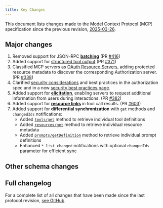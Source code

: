 ```yaml
---
title: Key Changes
---
```


<div id="enable-section-numbers" />

This document lists changes made to the Model Context Protocol (MCP) specification since
the previous revision, [2025-03-26](/specification/2025-03-26).

## Major changes

1. Removed support for JSON-RPC **[batching](https://www.jsonrpc.org/specification#batch)**
   (PR [#416](https://github.com/modelcontextprotocol/specification/pull/416))
2. Added support for [structured tool output](/specification/draft/server/tools#structured-content)
   (PR [#371](https://github.com/modelcontextprotocol/modelcontextprotocol/pull/371))
3. Classified MCP servers as [OAuth Resource Servers](/specification/draft/basic/authorization#authorization-server-discovery),
   adding protected resource metadata to discover the corresponding Authorization server.
   (PR [#338](https://github.com/modelcontextprotocol/modelcontextprotocol/pull/338))
4. Clarified [security considerations](/specification/draft/basic/authorization#security-considerations) and best practices
   in the authorization spec and in a new [security best practices page](/specification/draft/basic/security_best_practices).
5. Added support for **[elicitation](/specification/draft/client/elicitation)**, enabling servers to request additional
   information from users during interactions.
   (PR [#382](https://github.com/modelcontextprotocol/modelcontextprotocol/pull/382))
6. Added support for **[resource links](/specification/draft/server/tools#resource-links)** in
   tool call results. (PR [#603](https://github.com/modelcontextprotocol/modelcontextprotocol/pull/603))
7. Added support for **differential synchronization** with `get` methods and `changedIds` notifications:
   - Added [`tools/get`](/specification/draft/server/tools#getting-a-tool) method to retrieve individual tool definitions
   - Added [`resources/get`](/specification/draft/server/resources#getting-resource-metadata) method to retrieve individual resource metadata
   - Added [`prompts/getDefinition`](/specification/draft/server/prompts#getting-a-prompt-definition) method to retrieve individual prompt definitions
   - Enhanced `*_list_changed` notifications with optional `changedIds` parameter for efficient sync

## Other schema changes

## Full changelog

For a complete list of all changes that have been made since the last protocol revision,
[see GitHub](https://github.com/modelcontextprotocol/specification/compare/2025-03-26...draft).
